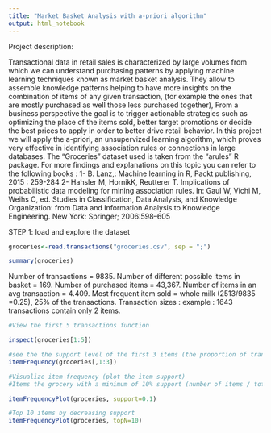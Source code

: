 ```yaml
---
title: "Market Basket Analysis with a-priori algorithm"
output: html_notebook
---
```

Project description:

Transactional data in retail sales is characterized by large volumes from which we can understand purchasing patterns by applying machine learning techniques known as market basket analysis. 
They allow to assemble knowledge patterns helping to have more insights on the combination of items of any given transaction, (for example the ones that are mostly purchased as well those less purchased together), 
From a business perspective the goal is to trigger actionable strategies such as optimizing the place of the items sold, better target promotions or decide the best prices to apply in order to better drive retail behavior. 
In this project we will apply the a-priori, an unsupervized learning algorithm, which proves very effective in identifying association rules or connections in large databases.
The "Groceries" dataset used is taken from the "arules" R package. 
For more findings and explanations on this topic you can refer to the following books : 
1- B. Lanz,: Machine learning in R, Packt publishing, 2015 : 259-284
2- Hahsler M, HornikK, Reutterer T. Implications of probabilistic data modeling for mining
association rules. In: Gaul W, Vichi M, Weihs C, ed. Studies in Classification,
Data Analysis, and Knowledge Organization: from Data and Information
Analysis to Knowledge Engineering. New York: Springer; 2006:598–605

STEP 1: load and explore the dataset

```r

groceries<-read.transactions("groceries.csv", sep = ";")

summary(groceries)
```

Number of transactions = 9835.
Number of different possible items in basket = 169.
Number of purchased items = 43,367.
Number of items in an avg transaction = 4.409.
Most frequent item sold = whole milk (2513/9835 =0.25), 25% of the transactions.
Transaction sizes : example : 1643 transactions contain only 2 items.
 
```r
#View the first 5 transactions function

inspect(groceries[1:5])
```

```r
#see the the support level of the first 3 items (the proportion of transactions that contain those items) 
itemFrequency(groceries[,1:3])
```
```r
#Visualize item frequency (plot the item support)
#Items the grocery with a minimum of 10% support (number of items / total number of transactions)

itemFrequencyPlot(groceries, support=0.1)

```
```r
#Top 10 items by decreasing support
itemFrequencyPlot(groceries, topN=10)
```

